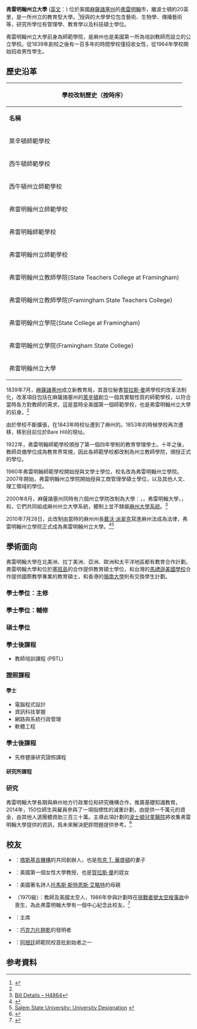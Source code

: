 {{Infobox university
|name            =弗雷明翰州立大學
|native_name     ={{lang|en|Framingham State University}}
|latin_name      =
|image      = Planetarium - Framingham State University - DSC00363.JPG
|image_size      =
|caption     = 
|motto           ={{lang|en|''Live to the Truth''}} {{lang|zh|（英文）}}
| zhmotto    = 活向真理
|established     =1839
|type            = [[公立大學|公立]][[教學|教學]]型[[綜合大學|綜合大學]]
|endowment       = $21,788,314 (2012)
|staff           =167全職, 86兼職
|faculty         =
|president       = [[哈維爾．賽法尤斯|哈維爾．賽法尤斯]]
|calendar = 學期制
|principal       =
|rector          =
|chancellor      =
|vice_chancellor =
|dean            =
|head_label      =
|head            =
|students        = 6,429
|undergrad       = 4,584
|postgrad        = 1,845
|doctoral        =
|city            =[[弗雷明翰|弗雷明翰]]
|state           =[[麻薩諸塞州|麻薩諸塞州]]
|country         =[[United_States|美國]]
|coor            ={{coord|42.297742|-71.436598|display=inline,title}}
|campus          =郊區, 73英畝 (0.3平方公里)
|free_label      =
|free            =
|colors          =[[黑色|黑色]] 和 [[金色|金色]]
|colours         =
|mascot          =[[公羊|公羊]]
|nickname        ={{lang|en|FSU}}
|affiliations    =[[Division_III_(NCAA)|英格蘭足球議會聯賽第三組]]
|website         ={{URL|http://www.framingham.edu|Framingham.edu}}
|logo            =
|publictransit   =
}}

'''弗雷明翰州立大學''' ([[英文|英文]]：'''{{lang|en|Framingham State University}}''') 位於美國[[麻薩諸塞州|麻薩諸塞州]]的[[弗雷明翰|弗雷明翰]]市，離波士頓約20英里，是一所州立的教育型大學。<ref name=history>{{en}}{{cite web|url=http://www.framingham.edu/henry-whittemore-library/archives-and-special-collections/150-years-in-framingham/our-history.html|title=150 Years In Framingham|publisher=Framingham State University|accessdate=2014-03-21|deadurl=yes|archiveurl=https://web.archive.org/web/20141128185359/http://www.framingham.edu/henry-whittemore-library/archives-and-special-collections/150-years-in-framingham/our-history.html|archivedate=2014-11-28}}</ref>授與的大學學位包含藝術、生物學、傳播藝術等，研究所學位有管理學、教育學以及科技碩士學位。

弗雷明翰州立大學前身為師範學院，是麻州也是美國第一所為培訓教師而設立的公立學校。從1839年創校之後有一百多年的時間學校僅招收女性，從1964年學校開始招收男性學生。

==歷史沿革==

{|class="toccolours" style="float:right; margin-left:1em; font-size:90%; line-height:1.4em; width:280px;"
! colspan="2" style="text-align: center;" | '''學校改制歷史（按時序）'''
|-
| '''名稱''' || <center>'''年份'''</center>
|-
| 萊辛頓師範學校 || <center>1839</center>
|-
| 西牛頓師範學校 || <center>1844</center>
|-
| 西牛頓州立師範學校 || <center>1845</center>
|-
| 弗雷明翰州立師範學校|| <center>1853</center>
|-
| 弗雷明翰師範學校 || <center>1865</center>
|-
| 弗雷明翰州立師範學校 || <center>1889</center>
|-
| 弗雷明翰州立教師學院(State Teachers College at Framingham) || <center>1932</center>
|-
| 弗雷明翰州立教師學院(Framingham State Teachers College) || <center>1945</center>
|-
| 弗雷明翰州立學院(State College at Framingham) || <center>1960</center>
|-
| 弗雷明翰州立學院(Framingham State College) || <center>1965</center>
|-
| 弗雷明翰州立大學 || <center>2010</center>
|}

1839年7月，[[麻薩諸塞州|麻薩諸塞州]]成立新教育局，其首位秘書[[賀拉斯·曼|賀拉斯·曼]]將學校的改革法制化，改革項目包括在麻薩諸塞州的[[萊辛頓|萊辛頓]]創立一個具實驗性質的師範學校，以符合當時各方對教師的需求，這是當時全美國第一個師範學校，也是弗雷明翰州立大學的前身。<ref name="history" />

由於學校不斷擴張，在1843年時校址遷到了麻州的{{link-en|西牛頓區|West Newton, Massachusetts}}。1853年的時候學校再次遷移，移到目前位於{{link-en|弗雷明翰市|Framingham, Massachusetts}}Bare Hill的現址。

1922年，弗雷明翰師範學校頒授了第一個四年學制的教育學理學士。十年之後，教師具備學位成為教育界常規，因此各師範學校都改制為州立教師學院，頒授正式的學位。

1960年弗雷明翰師範學校開始授與文學士學位，校名改為弗雷明翰州立學院。2007年開始，弗雷明翰州立學院開始授與工商管理學碩士學位，以及其他人文、理工領域的學位。

2000年8月，麻薩諸塞州同時有六個州立學院改制為大學：{{link-en|橋水州立大學|Bridgewater State University}}，{{link-en|費其堡州立大學|Fitchburg State University}}，弗雷明翰大學，{{link-en|塞蘭州立大學|Salem State University}}，{{link-en|西非爾德州立大學|Westfield State University}}和{{link-en|沃斯特州立大學|Worcester State Univeristy}}，它們共同組成麻州州立大學系統，體制上並不隸屬[[麻州大學系統|麻州大學系統]]。<ref>[http://www.mass.gov/legis/186history/h04864.htm Bill Details – H4864<!-- Bot generated title -->]</ref>

2010年7月28日，此改制由當時的麻州州長[[戴沃·派翠克|戴沃·派翠克]]寫進麻州法成為法律，弗雷明翰州立學院正式成為弗雷明翰州立大學。<ref>{{Cite web |url=http://web.fsc.edu/fscnews/index.cfm?detail=818 |title=Public Relations – News<!-- Bot generated title --> |accessdate=2014-03-21 |archive-date=2013-08-20 |archive-url=https://archive.today/20130820064306/http://web.fsc.edu/fscnews/index.cfm?detail=818 |dead-url=yes }}</ref><ref>[http://www.salemstate.edu/about/10414.php Salem State University: University Designation<!-- Bot generated title -->] {{webarchive|url=https://web.archive.org/web/20110927002323/http://www.salemstate.edu/about/10414.php |date=2011-09-27 }}</ref>

==學術面向==

弗雷明翰大學在北美洲、拉丁美洲、亞洲、歐洲和太平洋地區都有教育合作計劃。弗雷明翰大學和位於[[塞班島|塞班島]]的{{link-en|北馬里亞納學院|Northern Marianas College}}合作提供教育碩士學位，和台灣的[[馬禮遜美國學校|馬禮遜美國學校]]合作提供國際教學專業的教育碩士，和香港的[[嶺南大學_(香港)|嶺南大學]]則有交換學生計劃。

===學士學位：主修===
{{columns-list|4|
*藝術史
*工作室藝術
*傳播藝術
*犯罪學
*英文
*地理學
*歷史學
*跨領域研究
*人文學研究
*政治學
*心理學
*社會學
*生物學
*工商管理
*工商管理與資訊科技
*化學
*資訊工程
*環境工程
*服裝設計與販售
*食品營養學
*食品科學
*健康與消費科學
*數學
*護理學
*幼兒教育學
*初級教育學
}}

===學士學位：輔修===
{{columns-list|4|
*美洲研究
*飾品設計
*藝術史
*工作室藝術
*生物化學
*生物學
*工商管理學
*化學
*中文
*傳播藝術
*資訊工程
*消費者與社區服務
*多元研究
*地球科學
*經濟學
*英文
*食品科學
*法文
*性別研究
*地理學
*地質學
*歷史學
*資訊科技
*新聞學
*拉丁美洲研究
*法律與政治學
*數學
*博物館學
*音樂
*營養學
*哲學
*物理學
*專業寫作
*心理學
*中級教育
*社會學
*西班牙文
*統計學
*戲劇
*寫作
}}

===碩士學位===
{{columns-list|4|
*工商管理學
*輔導心理學
*醫療管理學
*人力資源管理
*公共行政學
*藝術教育
*課程與教育科技
*幼教學
*初級教育
*英文
*歷史學
*閱讀與語言
*數學
*營養教育
*西班牙文
*特殊教育學
*英語第二語言教學
*食品營養學
}}

===學士後課程===
*教師培訓課程 (PBTL)

===證照課程===
====學士====
*電腦程式設計
*資訊科技掌握
*網路與系統行政管理
*軟體工程

===學士後課程===
*先修健康研究證照課程

====研究所課程====
{{columns-list|4|
*兒童文學
*人力資源管理
*教育技術掌握
*行銷學
*護理教育學
*科學/技術/工程與數學教育(STEM)
*永續發展與政策
}}

===研究===
弗雷明翰大學長期與麻州地方行政單位和研究機構合作，推廣基礎知識教育。2014年，150位師生與雇員參與了一項指標性的減重計劃，由{{link-en|營養科學倡議|Nutrition Science Initiative}}提供一千萬元的資金，由其他人道團體資助三百三十萬。主導此項計劃的[[波士頓兒童醫院|波士頓兒童醫院]]將收集弗雷明翰大學提供的資訊，爲未來解決肥胖問題提供參考。<ref>{{cite web|url=http://holliston.wickedlocal.com/article/20140218/News/140215905|title=Pioneering diet study coming to Framingham State|publisher=Holliston|accessdate=2014-03-22|archive-date=2016-05-15|archive-url=https://web.archive.org/web/20160515050805/http://holliston.wickedlocal.com/article/20140218/News/140215905}}</ref>

==校友==
*{{link-en|奧利維亞 A. 戴維森|Olivia A. Davidson}}：[[塔斯基吉大學|塔斯基吉機構]]的共同創辦人，也是[[布克_T._華盛頓|布克 T. 華盛頓]]的妻子
*{{link-en|瑞貝卡·潘妮兒|Rebecca Pennell}}：美國第一個女性大學教授，也是[[賀拉斯·曼|賀拉斯·曼]]的姪女
*{{link-en|夏洛特·常培·斯特恩斯|Charlotte Champe Stearns}}：美國著名詩人[[托馬斯·斯特恩斯·艾略特|托馬斯·斯特恩斯·艾略特]]的母親
*{{link-en|克麗絲塔·麥奧利夫|Christa McAuliffe}}（1970級）：教師及美國太空人，1986年參與{{link-en|太空中的教師|Teacher in Space Project}}計劃時在[[挑戰者號太空梭災難|挑戰者號太空梭事故]]中喪生，為此弗雷明翰大學有一個中心紀念此校友。<ref>{{Cite web |url=http://christa.org/ |title=The Christa McAuliffe Center |access-date=2014-03-21 |archive-date=2019-09-01 |archive-url=https://web.archive.org/web/20190901100000/http://christa.org/ }}</ref>
*{{link-en|布萊恩 J. 莫然|Brian J. Moran}}：{{link-en|維吉尼亞州民主黨|Democratic Party of Virginia}}主席
*{{link-en|茹絲·葛雷福·威克菲爾德|Ruth Graves Wakefield}}：[[巧克力片餅乾|巧克力片餅乾]]的發明者
*{{link-en|珍妮·霍華德|Jennie Howard}}：[[阿根廷|阿根廷]]師範院校首批創始者之一

== 参考資料 ==
{{reflist|2}}
